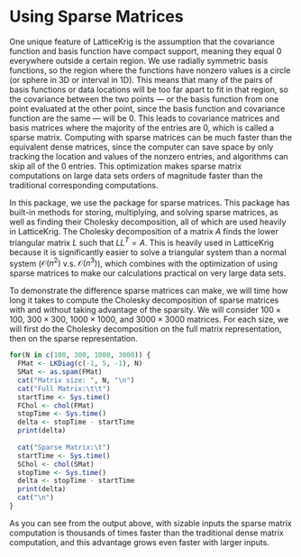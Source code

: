 # Using Sparse Matrices

One unique feature of LatticeKrig is the assumption that the covariance function and basis function have compact support, meaning they equal 0 everywhere outside a certain region. We use radially symmetric basis functions, so the region where the functions have nonzero values is a circle (or sphere in 3D or interval in 1D). This means that many of the pairs of basis functions or data locations will be too far apart to fit in that region, so the covariance between the two points --- or the basis function from one point evaluated at the other point, since the basis function and covariance function are the same --- will be 0. This leads to covariance matrices and basis matrices where the majority of the entries are 0, which is called a sparse matrix. Computing with sparse matrices can be much faster than the equivalent dense matrices, since the computer can save space by only tracking the location and values of the nonzero entries, and algorithms can skip all of the 0 entries. This optimization makes sparse matrix computations on large data sets orders of magnitude faster than the traditional corresponding computations.

In this package, we use the \ttt{spam} package for sparse matrices. This package has built-in methods for storing, multiplying, and solving sparse matrices, as well as finding their Cholesky decomposition, all of which are used heavily in LatticeKrig. The Cholesky decomposition of a matrix $A$ finds the lower triangular matrix $L$ such that $L L^T = A$. This is heavily used in LatticeKrig because it is significantly easier to solve a triangular system than a normal system ($\mathcal O(n^2)$ v.s. $\mathcal O(n^3)$), which combines with the optimization of using sparse matrices to make our calculations practical on very large data sets. 

To demonstrate the difference sparse matrices can make, we will time how long it takes to compute the Cholesky decomposition of sparse matrices with and without taking advantage of the sparsity. We will consider $100 \times 100$, $300 \times 300$, $1000 \times 1000$, and $3000 \times 3000$ matrices. For each size, we will first do the Cholesky decomposition on the full matrix representation, then on the sparse representation.
```r
for(N in c(100, 300, 1000, 3000)) {
  FMat <- LKDiag(c(-1, 5, -1), N)
  SMat <- as.spam(FMat)
  cat("Matrix size: ", N, "\n")
  cat("Full Matrix:\t\t")
  startTime <- Sys.time()
  FChol <- chol(FMat)
  stopTime <- Sys.time()
  delta <- stopTime - startTime
  print(delta)
  
  cat("Sparse Matrix:\t")
  startTime <- Sys.time()
  SChol <- chol(SMat)
  stopTime <- Sys.time()
  delta <- stopTime - startTime
  print(delta)
  cat("\n")
}
```

As you can see from the output above, with sizable inputs the sparse matrix computation is thousands of times faster than the traditional dense matrix computation, and this advantage grows even faster with larger inputs.